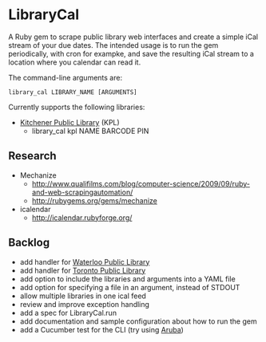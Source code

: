 =LibraryCal=
A Ruby gem to scrape public library web interfaces and create a simple iCal stream of your due dates.
The intended usage is to run the gem periodically, with cron for exampke, and save the resulting iCal stream to a location where you calendar can read it.

The command-line arguments are:
 library_cal LIBRARY_NAME [ARGUMENTS]

Currently supports the following libraries:
* [http://kpl.org Kitchener Public Library] (KPL)
** library_cal kpl NAME BARCODE PIN

==Research==
* Mechanize
** http://www.qualifilms.com/blog/computer-science/2009/09/ruby-and-web-scrapingautomation/
** http://rubygems.org/gems/mechanize
* icalendar
** http://icalendar.rubyforge.org/

==Backlog==
* add handler for [http://wpl.ca Waterloo Public Library]
* add handler for [http://tpl.ca Toronto Public Library]
* add option to include the libraries and arguments into a YAML file
* add option for specifying a file in an argument, instead of STDOUT
* allow multiple libraries in one ical feed
* review and improve exception handling
* add a spec for LibraryCal.run
* add documentation and sample configuration about how to run the gem
* add a Cucumber test for the CLI (try using [https://github.com/cucumber/aruba Aruba])
